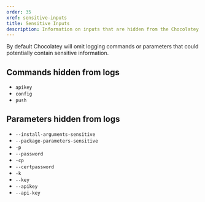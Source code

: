 ---
order: 35
xref: sensitive-inputs
title: Sensitive Inputs
description: Information on inputs that are hidden from the Chocolatey logs if detected
---

By default Chocolatey will omit logging commands or parameters that could potentially contain sensitive information.

## Commands hidden from logs

* `apikey`
* `config`
* `push`

## Parameters hidden from logs

* `--install-arguments-sensitive`
* `--package-parameters-sensitive`
* `-p`
* `--password`
* `-cp`
* `--certpassword`
* `-k`
* `--key`
* `--apikey`
* `--api-key`
